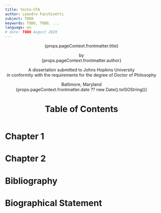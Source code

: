 ```yaml
---
title: Yocto-CFA
author: Leandro Facchinetti
subject: TODO
keywords: TODO, TODO, ...
language: en
# date: TODO August 2020
---
```


<header>
<div class="title-page">
<p class="title">{props.pageContext.frontmatter.title}</p>
<p class="author">by<br />{props.pageContext.frontmatter.author}</p>
<p class="statement">A dissertation submitted to Johns Hopkins University<br />in conformity with the requirements for the degree of Doctor of Philosophy</p>
<p class="publishing-location">Baltimore, Maryland<br />{props.pageContext.frontmatter.date ?? new Date().toISOString()}</p>
</div>

<!-- TODO:
# Abstract

<p>{props.pageContext.frontmatter.subject}</p>

- **Primary Reader and Advisor:** Dr. Scott Fraser Smith.
- **Readers:** Dr. Zachary Eli Palmer and Dr. Matthew Daniel Green. -->

# Table of Contents

</header>

<main>

# Chapter 1

# Chapter 2

</main>

<footer>

# Bibliography

# Biographical Statement

</footer>
